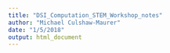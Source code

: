 ```yaml
---
title: "DSI_Computation_STEM_Workshop_notes"
author: "Michael Culshaw-Maurer"
date: "1/5/2018"
output: html_document
---
```









